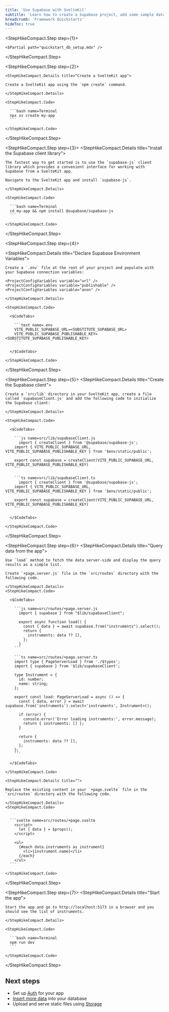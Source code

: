 ```yaml
---
title: 'Use Supabase with SvelteKit'
subtitle: 'Learn how to create a Supabase project, add some sample data to your database, and query the data from a SvelteKit app.'
breadcrumb: 'Framework Quickstarts'
hideToc: true
---
```


<StepHikeCompact>

  <StepHikeCompact.Step step={1}>

    <$Partial path="quickstart_db_setup.mdx" />

  </StepHikeCompact.Step>

  <StepHikeCompact.Step step={2}>

    <StepHikeCompact.Details title="Create a SvelteKit app">

    Create a SvelteKit app using the `npm create` command.

    </StepHikeCompact.Details>

    <StepHikeCompact.Code>

      ```bash name=Terminal
      npx sv create my-app
      ```

    </StepHikeCompact.Code>

  </StepHikeCompact.Step>

  <StepHikeCompact.Step step={3}>
    <StepHikeCompact.Details title="Install the Supabase client library">

    The fastest way to get started is to use the `supabase-js` client library which provides a convenient interface for working with Supabase from a SvelteKit app.

    Navigate to the SvelteKit app and install `supabase-js`.

    </StepHikeCompact.Details>

    <StepHikeCompact.Code>

      ```bash name=Terminal
      cd my-app && npm install @supabase/supabase-js
      ```

    </StepHikeCompact.Code>

  </StepHikeCompact.Step>

  <StepHikeCompact.Step step={4}>

  <StepHikeCompact.Details title="Declare Supabase Environment Variables">

    Create a `.env` file at the root of your project and populate with your Supabase connection variables:

    <ProjectConfigVariables variable="url" />
    <ProjectConfigVariables variable="publishable" />
    <ProjectConfigVariables variable="anon" />

    </StepHikeCompact.Details>

    <StepHikeCompact.Code>

      <$CodeTabs>

        ```text name=.env
        VITE_PUBLIC_SUPABASE_URL=<SUBSTITUTE_SUPABASE_URL>
        VITE_PUBLIC_SUPABASE_PUBLISHABLE_KEY=<SUBSTITUTE_SUPABASE_PUBLISHABLE_KEY>
        ```

      </$CodeTabs>

    </StepHikeCompact.Code>

  </StepHikeCompact.Step>

  <StepHikeCompact.Step step={5}>
    <StepHikeCompact.Details title="Create the Supabase client">

    Create a `src/lib` directory in your SvelteKit app, create a file called `supabaseClient.js` and add the following code to initialize the Supabase client:

    </StepHikeCompact.Details>

    <StepHikeCompact.Code>

      <$CodeTabs>

        ```js name=src/lib/supabaseClient.js
          import { createClient } from '@supabase/supabase-js';
        import { VITE_PUBLIC_SUPABASE_URL, VITE_PUBLIC_SUPABASE_PUBLISHABLE_KEY } from '$env/static/public';

        export const supabase = createClient(VITE_PUBLIC_SUPABASE_URL, VITE_PUBLIC_SUPABASE_PUBLISHABLE_KEY)
        ```

        ```ts name=src/lib/supabaseClient.ts
          import { createClient } from '@supabase/supabase-js';
        import { VITE_PUBLIC_SUPABASE_URL, VITE_PUBLIC_SUPABASE_PUBLISHABLE_KEY } from '$env/static/public';

        export const supabase = createClient(VITE_PUBLIC_SUPABASE_URL, VITE_PUBLIC_SUPABASE_PUBLISHABLE_KEY)
        ```

      </$CodeTabs>

    </StepHikeCompact.Code>

  </StepHikeCompact.Step>

  <StepHikeCompact.Step step={6}>
    <StepHikeCompact.Details title="Query data from the app">

    Use `load` method to fetch the data server-side and display the query results as a simple list.

    Create `+page.server.js` file in the `src/routes` directory with the following code.

    </StepHikeCompact.Details>
    <StepHikeCompact.Code>

      <$CodeTabs>

        ```js name=src/routes/+page.server.js
          import { supabase } from "$lib/supabaseClient";

          export async function load() {
            const { data } = await supabase.from("instruments").select();
            return {
              instruments: data ?? [],
            };
          }
        ```

        ```ts name=src/routes/+page.server.ts
        import type { PageServerLoad } from './$types';
        import { supabase } from '$lib/supabaseClient';

        type Instrument = {
          id: number;
          name: string;
        };

        export const load: PageServerLoad = async () => {
          const { data, error } = await supabase.from('instruments').select<'instruments', Instrument>();

          if (error) {
            console.error('Error loading instruments:', error.message);
            return { instruments: [] };
          }

          return {
            instruments: data ?? [],
          };
        };
        ```

      </$CodeTabs>

    </StepHikeCompact.Code>

    <StepHikeCompact.Details title="">

    Replace the existing content in your `+page.svelte` file in the `src/routes` directory with the following code.

    </StepHikeCompact.Details>
    <StepHikeCompact.Code>


      ```svelte name=src/routes/+page.svelte
        <script>
          let { data } = $props();
        </script>

        <ul>
          {#each data.instruments as instrument}
            <li>{instrument.name}</li>
          {/each}
        </ul>
      ```

    </StepHikeCompact.Code>

  </StepHikeCompact.Step>

  <StepHikeCompact.Step step={7}>
    <StepHikeCompact.Details title="Start the app">

    Start the app and go to http://localhost:5173 in a browser and you should see the list of instruments.

    </StepHikeCompact.Details>

    <StepHikeCompact.Code>

      ```bash name=Terminal
      npm run dev
      ```

    </StepHikeCompact.Code>

  </StepHikeCompact.Step>
</StepHikeCompact>

## Next steps

- Set up [Auth](/docs/guides/auth) for your app
- [Insert more data](/docs/guides/database/import-data) into your database
- Upload and serve static files using [Storage](/docs/guides/storage)
